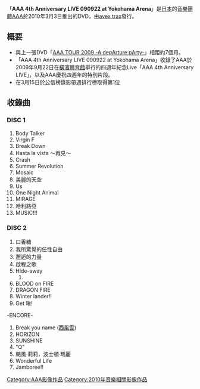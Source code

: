 {{Multiple issues|
{{Unreferenced|time=2020-01-17T04:56:06+00:00}}
{{Notability Unreferenced|time=2020-02-22T07:45:54+00:00}}
}}
{{Infobox album
| Name = AAA 4th Anniversary LIVE 090922 at Yokohama Arena
| Type = DVD
| Artist = [[AAA_(團體)|AAA]]
| Cover = 
| Alt =
| Released = 2010年3月3日
| Recorded = 2009年9月22日
| Format = [[DVD|DVD]]
| Genre = j-POP
| Length = 177分鐘
| Label = [[avex_trax|avex trax]]
| Producer = Max Matsuura
| Chart position = * 週間最高排名第1位<small>（[[Oricon公信榜|Oricon]]）</small> 
| Last album = [[AAA_TOUR_2009_-A_depArture_pArty-|AAA TOUR 2009 -A depArture pArty-]]<br/>2009年
| This album = '''''AAA 4th Anniversary LIVE 090922 at Yokohama Arena'''''<br />2010年
| Next album = [[AAA_Heart_to_♥_TOUR_2010|AAA Heart to ♥ TOUR 2010]]<br />2010年
}}

「'''AAA 4th Anniversary LIVE 090922 at Yokohama Arena'''」是[[日本|日本]]的[[音樂團體|音樂團體]][[AAA_(團體)|AAA]]於2010年3月3日推出的DVD，由[[avex_trax|avex trax]]發行。

== 概要 ==
* 與上一張DVD「[[AAA_TOUR_2009_-A_depArture_pArty-|AAA TOUR 2009 -A depArture pArty-]]」相距約7個月。
*「AAA 4th Anniversary LIVE 090922 at Yokohama Arena」收錄了AAA於2009年9月22日在[[橫濱體育館|橫濱體育館]]舉行的四週年紀念Live「AAA 4th Anniversary LIVE」，以及AAA慶祝四週年的特別片段。
*在3月15日於公信榜錄影帶週排行榜取得第1位

== 收錄曲 ==
=== DISC 1 ===
#Body Talker
#Virgin F
#Break Down
#Hasta la vista ～再見～
#Crash
#Summer Revolution
#Mosaic
#美麗的天空
#Us
#One Night Animal
#MIRAGE
#哈利路亞
#MUSIC!!!

=== DISC 2 ===
#口香糖
#我所驚覺的任性自由
#邂逅的力量
#啟程之歌
#Hide-away
##
#BLOOD on FIRE
#DRAGON FIRE
#Winter lander!!
#Get 啾!

-ENCORE-
#Break you name ([[西風雲|西風雲]])
#HORIZON
#SUNSHINE
#"Q"
#颶風·莉莉，波士頓·瑪麗
#Wonderful Life
#Jamboree!!

{{AAA}}
{{DEFAULTSORT:AAA 4th Anniversary LIVE 090922 at Yokohama Arena}}
[[Category:AAA影像作品|Category:AAA影像作品]]
[[Category:2010年音樂相關影像作品|Category:2010年音樂相關影像作品]]